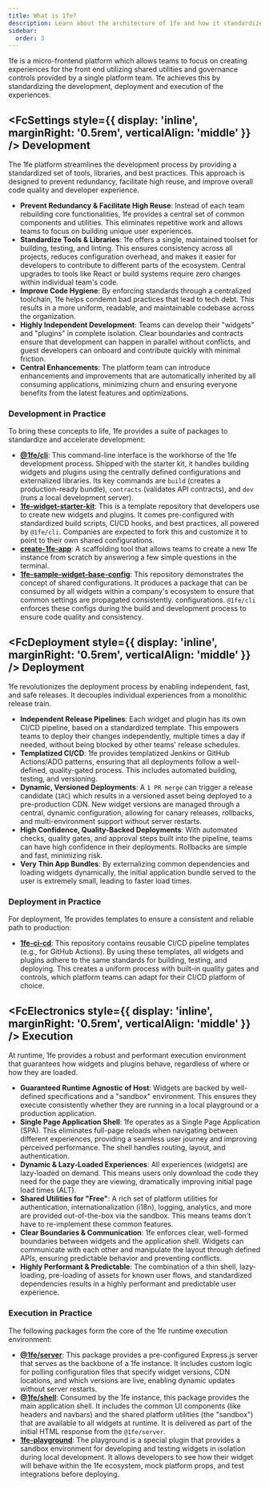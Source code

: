 ```yaml
---
title: What is 1fe?
description: Learn about the architecture of 1fe and how it standardizes development, deployment, and execution.
sidebar:
  order: 3
---
```



1fe is a micro-frontend platform which allows teams to focus on creating experiences for the front end utilizing shared utilities and governance controls provided by a single platform team. 1fe achieves this by standardizing the development, deployment and execution of the experiences.

## <FcSettings style={{ display: 'inline', marginRight: '0.5rem', verticalAlign: 'middle' }} /> Development

The 1fe platform streamlines the development process by providing a standardized set of tools, libraries, and best practices. This approach is designed to prevent redundancy, facilitate high reuse, and improve overall code quality and developer experience.

- **Prevent Redundancy & Facilitate High Reuse**: Instead of each team rebuilding core functionalities, 1fe provides a central set of common components and utilities. This eliminates repetitive work and allows teams to focus on building unique user experiences.
- **Standardize Tools & Libraries**: 1fe offers a single, maintained toolset for building, testing, and linting. This ensures consistency across all projects, reduces configuration overhead, and makes it easier for developers to contribute to different parts of the ecosystem. Central upgrades to tools like React or build systems require zero changes within individual team's code.
- **Improve Code Hygiene**: By enforcing standards through a centralized toolchain, 1fe helps condemn bad practices that lead to tech debt. This results in a more uniform, readable, and maintainable codebase across the organization.
- **Highly Independent Development**: Teams can develop their "widgets" and "plugins" in complete isolation. Clear boundaries and contracts ensure that development can happen in parallel without conflicts, and guest developers can onboard and contribute quickly with minimal friction.
- **Central Enhancements**: The platform team can introduce enhancements and improvements that are automatically inherited by all consuming applications, minimizing churn and ensuring everyone benefits from the latest features and optimizations.

### Development in Practice

To bring these concepts to life, 1fe provides a suite of packages to standardize and accelerate development:

- **[@1fe/cli](https://www.npmjs.com/package/@1fe/cli)**: This command-line interface is the workhorse of the 1fe development process. Shipped with the starter kit, it handles building widgets and plugins using the centrally defined configurations and externalized libraries. Its key commands are `build` (creates a production-ready bundle), `contracts` (validates API contracts), and `dev` (runs a local development server).
- **[1fe-widget-starter-kit](https://github.com/docusign/1fe-widget-starter-kit)**: This is a template repository that developers use to create new widgets and plugins. It comes pre-configured with standardized build scripts, CI/CD hooks, and best practices, all powered by `@1fe/cli`. Companies are expected to fork this and customize it to point to their own shared configurations.
- **[create-1fe-app](https://www.npmjs.com/settings/1fe/packages)**: A scaffolding tool that allows teams to create a new 1fe instance from scratch by answering a few simple questions in the terminal.
- **[1fe-sample-widget-base-config](https://github.com/docusign/1fe-sample-widget-base-config)**: This repository demonstrates the concept of shared configurations. It produces a package that can be consumed by all widgets within a company's ecosystem to ensure that common settings are propagated consistently. configurations. `@1fe/cli` enforces these configs during the build and development process to ensure code quality and consistency.

## <FcDeployment style={{ display: 'inline', marginRight: '0.5rem', verticalAlign: 'middle' }} /> Deployment

1fe revolutionizes the deployment process by enabling independent, fast, and safe releases. It decouples individual experiences from a monolithic release train.

- **Independent Release Pipelines**: Each widget and plugin has its own CI/CD pipeline, based on a standardized template. This empowers teams to deploy their changes independently, multiple times a day if needed, without being blocked by other teams' release schedules.
- **Templatized CI/CD**: 1fe provides templatized Jenkins or GitHub Actions/ADO patterns, ensuring that all deployments follow a well-defined, quality-gated process. This includes automated building, testing, and versioning.
- **Dynamic, Versioned Deployments**: A `1 PR merge` can trigger a release candidate (`1RC`) which results in a versioned asset being deployed to a pre-production CDN. New widget versions are managed through a central, dynamic configuration, allowing for canary releases, rollbacks, and multi-environment support without server restarts.
- **High Confidence, Quality-Backed Deployments**: With automated checks, quality gates, and approval steps built into the pipeline, teams can have high confidence in their deployments. Rollbacks are simple and fast, minimizing risk.
- **Very Thin App Bundles**: By externalizing common dependencies and loading widgets dynamically, the initial application bundle served to the user is extremely small, leading to faster load times.

### Deployment in Practice

For deployment, 1fe provides templates to ensure a consistent and reliable path to production:

- **[1fe-ci-cd](https://github.com/docusign/1fe-ci-cd)**: This repository contains reusable CI/CD pipeline templates (e.g., for GitHub Actions). By using these templates, all widgets and plugins adhere to the same standards for building, testing, and deploying. This creates a uniform process with built-in quality gates and controls, which platform teams can adapt for their CI/CD platform of choice.

## <FcElectronics style={{ display: 'inline', marginRight: '0.5rem', verticalAlign: 'middle' }} /> Execution

At runtime, 1fe provides a robust and performant execution environment that guarantees how widgets and plugins behave, regardless of where or how they are loaded.

- **Guaranteed Runtime Agnostic of Host**: Widgets are backed by well-defined specifications and a "sandbox" environment. This ensures they execute consistently whether they are running in a local playground or a production application.
- **Single Page Application Shell**: 1fe operates as a Single Page Application (SPA). This eliminates full-page reloads when navigating between different experiences, providing a seamless user journey and improving perceived performance. The shell handles routing, layout, and authentication.
- **Dynamic & Lazy-Loaded Experiences**: All experiences (widgets) are lazy-loaded on demand. This means users only download the code they need for the page they are viewing, dramatically improving initial page load times (ALT).
- **Shared Utilities for "Free"**: A rich set of platform utilities for authentication, internationalization (i18n), logging, analytics, and more are provided out-of-the-box via the sandbox. This means teams don't have to re-implement these common features.
- **Clear Boundaries & Communication**: 1fe enforces clear, well-formed boundaries between widgets and the application shell. Widgets can communicate with each other and manipulate the layout through defined APIs, ensuring predictable behavior and preventing conflicts.
- **Highly Performant & Predictable**: The combination of a thin shell, lazy-loading, pre-loading of assets for known user flows, and standardized dependencies results in a highly performant and predictable user experience.

### Execution in Practice

The following packages form the core of the 1fe runtime execution environment:

- **[@1fe/server](https://www.npmjs.com/package/@1fe/server)**: This package provides a pre-configured Express.js server that serves as the backbone of a 1fe instance. It includes custom logic for polling configuration files that specify widget versions, CDN locations, and which versions are live, enabling dynamic updates without server restarts.
- **[@1fe/shell](https://www.npmjs.com/package/@1fe/shell)**: Consumed by the 1fe instance, this package provides the main application shell. It includes the common UI components (like headers and navbars) and the shared platform utilities (the "sandbox") that are available to all widgets at runtime. It is delivered as part of the initial HTML response from the `@1fe/server`.
- **[1fe-playground](https://www.npmjs.com/package/1fe-playground)**: The playground is a special plugin that provides a sandbox environment for developing and testing widgets in isolation during local development. It allows developers to see how their widget will behave within the 1fe ecosystem, mock platform props, and test integrations before deploying.
